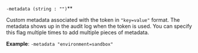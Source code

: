 <a id="token-flag-metadata" />

`-metadata (string : "")`**

Custom metadata associated with the token in `"key=value"` format. The metadata shows up
in the audit log when the token is used. You can specify this flag multiple times 
to add multiple pieces of metadata.

**Example**: `-metadata "environment=sandbox"`